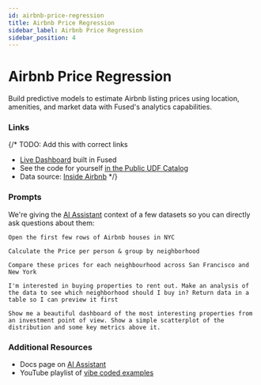 ```yaml
---
id: airbnb-price-regression
title: Airbnb Price Regression
sidebar_label: Airbnb Price Regression
sidebar_position: 4
---
```


# Airbnb Price Regression

Build predictive models to estimate Airbnb listing prices using location, amenities, and market data with Fused's analytics capabilities.

### Links

{/* TODO: Add this with correct links
- [Live Dashboard](https://www.fused.io/server/v1/realtime-shared/UDF_airbnb_price_prediction/run/file?dtype_out_raster=png&dtype_out_vector=html) built in Fused
- See the code for yourself [in the Public UDF Catalog](https://www.fused.io/workbench/catalog/airbnb_price_prediction)
- Data source: [Inside Airbnb](http://insideairbnb.com/get-the-data/) */}

### Prompts

We're giving the [AI Assistant](/workbench/ai-assistant/) context of a few datasets so you can directly ask questions about them:

```text
Open the first few rows of Airbnb houses in NYC
```

```text
Calculate the Price per person & group by neighborhood 
```

```text
Compare these prices for each neighbourhood across San Francisco and New York 
```

```text
I'm interested in buying properties to rent out. Make an analysis of the data to see which neighborhood should I buy in? Return data in a table so I can preview it first
```

```text
Show me a beautiful dashboard of the most interesting properties from an investment point of view. Show a simple scatterplot of the distribution and some key metrics above it.
```

### Additional Resources

- Docs page on [AI Assistant](/workbench/ai-assistant/)
- YouTube playlist of [vibe coded examples](https://www.youtube.com/playlist?list=PL2SQ46N_vAUT0IqXukGR2SpIDuY1-icI0)